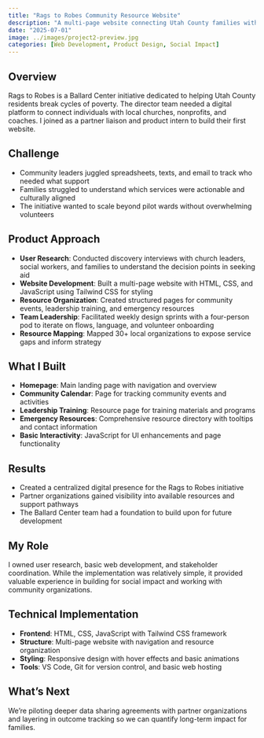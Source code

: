 ```yaml
---
title: "Rags to Robes Community Resource Website"
description: "A multi-page website connecting Utah County families with community resources and support"
date: "2025-07-01"
image: ../images/project2-preview.jpg
categories: [Web Development, Product Design, Social Impact]
---
```


## Overview

Rags to Robes is a Ballard Center initiative dedicated to helping Utah County residents break cycles of poverty. The director team needed a digital platform to connect individuals with local churches, nonprofits, and coaches. I joined as a partner liaison and product intern to build their first website.

## Challenge

- Community leaders juggled spreadsheets, texts, and email to track who needed what support
- Families struggled to understand which services were actionable and culturally aligned
- The initiative wanted to scale beyond pilot wards without overwhelming volunteers

## Product Approach

- **User Research**: Conducted discovery interviews with church leaders, social workers, and families to understand the decision points in seeking aid
- **Website Development**: Built a multi-page website with HTML, CSS, and JavaScript using Tailwind CSS for styling
- **Resource Organization**: Created structured pages for community events, leadership training, and emergency resources
- **Team Leadership**: Facilitated weekly design sprints with a four-person pod to iterate on flows, language, and volunteer onboarding
- **Resource Mapping**: Mapped 30+ local organizations to expose service gaps and inform strategy

## What I Built

- **Homepage**: Main landing page with navigation and overview
- **Community Calendar**: Page for tracking community events and activities
- **Leadership Training**: Resource page for training materials and programs
- **Emergency Resources**: Comprehensive resource directory with tooltips and contact information
- **Basic Interactivity**: JavaScript for UI enhancements and page functionality

## Results

- Created a centralized digital presence for the Rags to Robes initiative
- Partner organizations gained visibility into available resources and support pathways
- The Ballard Center team had a foundation to build upon for future development

## My Role

I owned user research, basic web development, and stakeholder coordination. While the implementation was relatively simple, it provided valuable experience in building for social impact and working with community organizations.

## Technical Implementation

- **Frontend**: HTML, CSS, JavaScript with Tailwind CSS framework
- **Structure**: Multi-page website with navigation and resource organization
- **Styling**: Responsive design with hover effects and basic animations
- **Tools**: VS Code, Git for version control, and basic web hosting

## What’s Next

We’re piloting deeper data sharing agreements with partner organizations and layering in outcome tracking so we can quantify long-term impact for families.

